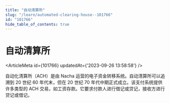 ```yaml
---
title: "自动清算所"
slug: "/learn/automated-clearing-house--101766"
id: "101766"
hide_table_of_contents: true
---
```



# 自动清算所

<ArticleMeta id={101766} updatedAt={'2023-09-26 13:58:58'} />
<div className='border-solid border-b border-t-0 my-4 border-[var(--ifm-color-gray-300)]' />

自动化清算所（ACH）是由 Nacha 运营的电子资金转移系统。自动清算所可以追溯到 20 世纪 60 年代末，但在 20 世纪 70 年代中期正式成立。该支付系统提供许多类型的 ACH 交易，如工资存款。它要求付款人进行借记或贷记，接收方进行贷记或借记。
